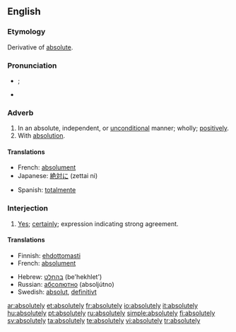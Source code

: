 ==English==

===Etymology===
Derivative of [[absolute]].

===Pronunciation===
*{{IPA|/æb.sʊˈlʊut.lɪi/}}; {{SAMPA|/@b.sU"lu:t.li:/}} {{a|UK}}
*{{audio|en-us-absolutely.ogg|Audio (US)}}

===Adverb===
{{en-adv|-}}

# In an absolute, independent, or [[unconditional]] manner; wholly; [[positively]].
# With [[absolution]].

====Translations====
{{trans-top|In an absolute manner}}
*French: [[absolument]]
*Japanese: [[絶対に]] (zettai ni)
{{trans-mid}}
*Spanish: [[totalmente]]
{{trans-bottom}}

{{trans-top|With absolution}}
{{trans-mid}}
{{trans-bottom}}

===Interjection===
{{en-intj}}

# [[yes|Yes]]; [[certainly]]; expression indicating strong agreement.

====Translations====
{{trans-top|yes; certainly}}
*Finnish: [[ehdottomasti]]
*French: [[absolument]]
{{trans-mid}}
*Hebrew: [[בהחלט]] (be'hekhlet')
*Russian: [[абсолютно]] (absoljútno)
*Swedish: [[absolut]], [[definitivt]]
{{trans-bottom}}

[[ar:absolutely]]
[[et:absolutely]]
[[fr:absolutely]]
[[io:absolutely]]
[[it:absolutely]]
[[hu:absolutely]]
[[pt:absolutely]]
[[ru:absolutely]]
[[simple:absolutely]]
[[fi:absolutely]]
[[sv:absolutely]]
[[ta:absolutely]]
[[te:absolutely]]
[[vi:absolutely]]
[[tr:absolutely]]